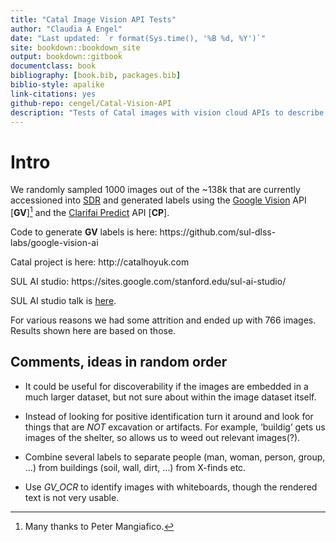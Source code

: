 ```yaml
--- 
title: "Catal Image Vision API Tests"
author: "Claudia A Engel"
date: "Last updated: `r format(Sys.time(), '%B %d, %Y')`"
site: bookdown::bookdown_site
output: bookdown::gitbook
documentclass: book
bibliography: [book.bib, packages.bib]
biblio-style: apalike
link-citations: yes
github-repo: cengel/Catal-Vision-API
description: "Tests of Catal images with vision cloud APIs to describe content"
---
```



# Intro {-}

We randomly sampled 1000 images out of the ~138k that are currently accessioned into [SDR](https://sdr.stanford.edu) and generated labels using the [Google Vision](https://cloud.google.com/vision/) API [**GV**][^1] and the [Clarifai Predict](https://clarifai.com/demo) API [**CP**].  

[^1]: Many thanks to Peter Mangiafico.

Code to generate **GV** labels is here: https://github.com/sul-dlss-labs/google-vision-ai

Catal project is here: http://catalhoyuk.com

SUL AI studio: https://sites.google.com/stanford.edu/sul-ai-studio/

SUL AI studio talk is [here](https://docs.google.com/presentation/d/1pey1CBb6c4hAIot1YR0r4FNwQFEY6DXCjkNKZvA53l4/edit?usp=sharing). 

For various reasons we had some attrition and ended up with 766 images. Results shown here are based on those.

## Comments, ideas in random order

- It could be useful for discoverability if the images are embedded in a much larger dataset, but not sure about within the image dataset itself.

- Instead of looking for positive identification turn it around and look for things that are *NOT* excavation or artifacts. For example, 'buildig' gets us images of the shelter, so allows us to weed out relevant images(?). 

- Combine several labels to separate people (man, woman, person, group, ...) from buildings (soil, wall, dirt, ...) from X-finds etc.

- Use *GV_OCR* to identify images with whiteboards, though the rendered text is not very usable.